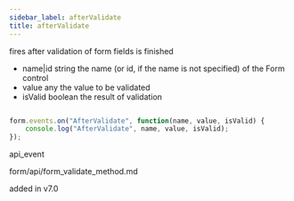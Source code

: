 ```yaml
---
sidebar_label: afterValidate
title: afterValidate
---
```



          


<Short>
 fires after validation of form fields is finished


</Short>



- name|id    string  the name (or id, if the name is not specified) of the Form control
- value   any     the value to be validated
- isValid       boolean     the result of validation


~~~js

form.events.on("AfterValidate", function(name, value, isValid) {
    console.log("AfterValidate", name, value, isValid); 
});


~~~
 api_event

<Descr>



</Descr>


 form/api/form_validate_method.md

 added in v7.0

